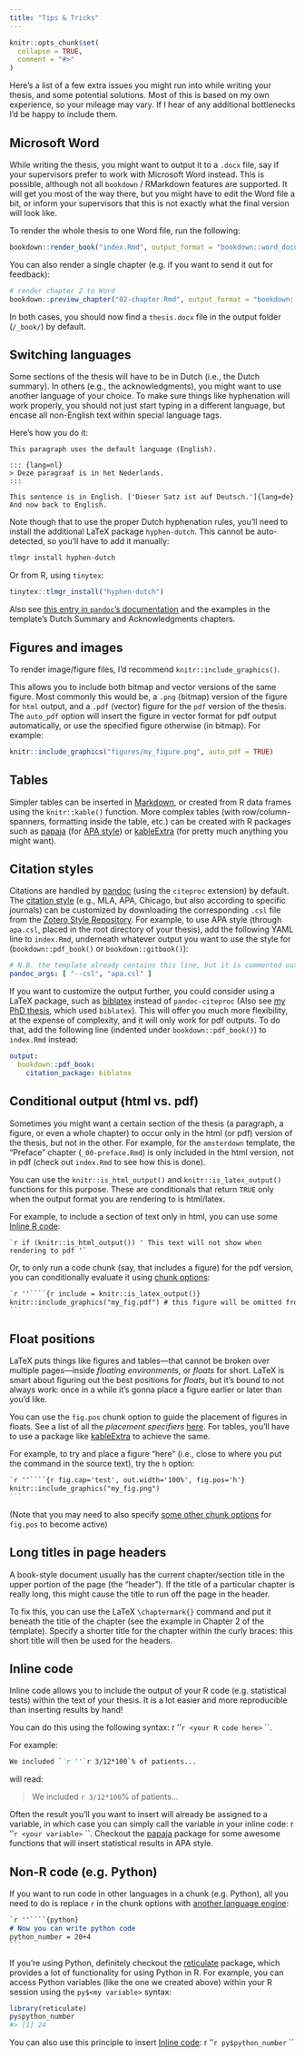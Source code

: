 ```yaml
---
title: "Tips & Tricks"
---
```


```r
knitr::opts_chunk$set(
  collapse = TRUE,
  comment = "#>"
)
```

Here's a list of a few extra issues you might run into while writing your thesis, and some potential solutions. Most of this is based on my own experience, so your mileage may vary. If I hear of any additional bottlenecks I'd be happy to include them.

## Microsoft Word

While writing the thesis, you might want to output it to a `.docx` file, say if your supervisors prefer to work with Microsoft Word instead. This is possible, although not all `bookdown` / RMarkdown features are supported. It will get you most of the way there, but you might have to edit the Word file a bit, or inform your supervisors that this is not exactly what the final version will look like.

To render the whole thesis to one Word file, run the following:

```r
bookdown::render_book("index.Rmd", output_format = "bookdown::word_document2")
```

You can also render a single chapter (e.g. if you want to send it out for feedback):

```r
# render chapter 2 to Word
bookdown::preview_chapter("02-chapter.Rmd", output_format = "bookdown::word_document2")
```

In both cases, you should now find a `thesis.docx` file in the output folder (`/_book/`) by default.

## Switching languages

Some sections of the thesis will have to be in Dutch (i.e., the Dutch summary). In others (e.g., the acknowledgments), you might want to use another language of your choice. To make sure things like hyphenation will work properly, you should not just start typing in a different language, but encase all non-English text within special language tags. 

Here's how you do it:

```
This paragraph uses the default language (English).

::: {lang=nl}
> Deze paragraaf is in het Nederlands.
:::

This sentence is in English. ['Dieser Satz ist auf Deutsch.']{lang=de} And now back to English.
```

Note though that to use the proper Dutch hyphenation rules, you'll need to install the additional LaTeX package `hyphen-dutch`. This cannot be auto-detected, so you'll have to add it manually:

```bash
tlmgr install hyphen-dutch
```

Or from R, using `tinytex`:

```r
tinytex::tlmgr_install("hyphen-dutch")
```

Also see [this entry in `pandoc`'s documentation](https://pandoc.org/MANUAL.html#language-variables) and the examples in the template's Dutch Summary and Acknowledgments chapters.

## Figures and images

To render image/figure files, I'd recommend `knitr::include_graphics()`.

This allows you to include both bitmap and vector versions of the same figure. Most commonly this would be, a `.png` (bitmap) version of the figure for `html` output, and a `.pdf` (vector) figure for the `pdf` version of the thesis. The `auto_pdf` option will insert the figure in vector format for pdf output automatically, or use the specified figure otherwise (in bitmap). For example:

```r
knitr::include_graphics("figures/my_figure.png", auto_pdf = TRUE)
```

## Tables

Simpler tables can be inserted in [Markdown](https://pandoc.org/MANUAL.html#tables), or created from R data frames using the `knitr::kable()` function. More complex tables (with row/column-spanners, formatting inside the table, etc.) can be created with R packages such as [papaja](https://github.com/crsh/papaja) (for [APA style](https://apastyle.apa.org/)) or [kableExtra](http://haozhu233.github.io/kableExtra/) (for pretty much anything you might want).

## Citation styles

Citations are handled by [pandoc](https://pandoc.org/MANUAL.html#citations) (using the `citeproc` extension) by default. The [citation style](https://citationstyles.org/) (e.g., MLA, APA, Chicago, but also according to specific journals) can be customized by downloading the corresponding `.csl` file from the [Zotero Style Repository](https://www.zotero.org/styles). For example, to use APA style (through `apa.csl`, placed in the root directory of your thesis), add the following YAML line to `index.Rmd`, underneath whatever output you want to use the style for (`bookdown::pdf_book()` or `bookdown::gitbook()`):

```yaml
# N.B. the template already contains this line, but it is commented out
pandoc_args: [ "--csl", "apa.csl" ]
```

If you want to customize the output further, you could consider using a LaTeX package, such as [biblatex](https://ctan.org/pkg/biblatex?lang=en) instead of `pandoc-citeproc` (Also see [my PhD thesis](https://github.com/lcreteig/thesis), which used `biblatex`). This will offer you much more flexibility, at the expense of complexity, and it will only work for pdf outputs. To do that, add the following line (indented under `bookdown::pdf_book()`) to `index.Rmd` instead:

```yaml
output:
  bookdown::pdf_book:
    citation_package: biblatex
```

## Conditional output (html vs. pdf)

Sometimes you might want a certain section of the thesis (a paragraph, a figure, or even a whole chapter) to occur only in the html (or pdf) version of the thesis, but not in the other. For example, for the `amsterdown` template, the "Preface" chapter (`_00-preface.Rmd`) is only included in the html version, not in pdf (check out `index.Rmd` to see how this is done).

You can use the `knitr::is_html_output()` and `knitr::is_latex_output()` functions for this purpose. These are conditionals that return `TRUE` only when the output format you are rendering to is html/latex.

For example, to include a section of text only in html, you can use some [Inline R code](#inline-code):

`` `r
if (knitr::is_html_output()) '
This text will not show when rendering to pdf
'` ``

Or, to only run a code chunk (say, that includes a figure) for the pdf version, you can conditionally evaluate it using [chunk options](https://yihui.name/knitr/options/):

````markdown
`r ''````{r include = knitr::is_latex_output()}
knitr::include_graphics("my_fig.pdf") # this figure will be omitted from the html
```
````

## Float positions

LaTeX puts things like figures and tables---that cannot be broken over multiple pages---inside _floating environments_, or _floats_ for short. LaTeX is smart about figuring out the best positions for _floats_, but it's bound to not always work: once in a while it's gonna place a figure earlier or later than you'd like.

You can use the `fig.pos` chunk option to guide the placement of figures in floats. See a list of all the _placement specifiers_ [here](https://www.overleaf.com/learn/latex/Positioning_of_Figures). For tables, you'll have to use a package like [kableExtra](http://haozhu233.github.io/kableExtra/) to achieve the same.

For example, to try and place a figure "here" (i.e., close to where you put the command in the source text), try the `h` option:

````markdown
`r ''````{r fig.cap='test', out.width='100%', fig.pos='h'}
knitr::include_graphics("my_fig.png")
```
````

(Note that you may need to also specify [some other chunk options](https://stackoverflow.com/a/43245550) for `fig.pos` to become active)

## Long titles in page headers

A book-style document usually has the current chapter/section title in the upper portion of the page (the "header"). If the title of a particular chapter is really long, this might cause the title to run off the page in the header. 

To fix this, you can use the LaTeX `\chaptermark{}` command and put it beneath the title of the chapter (see the example in Chapter 2 of the template). Specify a shorter title for the chapter within the curly braces: this short title will then be used for the headers.

## Inline code

Inline code allows you to include the output of your R code (e.g. statistical tests) within the text of your thesis. It is a lot easier and more reproducible than inserting results by hand!

You can do this using the following syntax: `` ``r ''`r <your R code here>` ``. 

For example:

```markdown
We included ``r ''`r 3/12*100`% of patients...
```

will read:

> We included `r 3/12*100`% of patients...

Often the result you'll you want to insert will already be assigned to a variable, in which case you can simply call the variable in your inline code: `` ``r ''`r <your variable>` ``. Checkout the [papaja](https://github.com/crsh/papaja) package for some awesome functions that will insert statistical results in APA style.

## Non-R code (e.g. Python)

If you want to run code in other languages in a chunk (e.g. Python), all you need to do is replace `r` in the chunk options with [another language engine](https://bookdown.org/yihui/rmarkdown/language-engines.html):

````markdown
`r ''````{python}
# Now you can write python code
python_number = 20+4
```
````

If you're using Python, definitely checkout the [reticulate](https://rstudio.github.io/reticulate/) package, which provides a lot of functionality for using Python in R. For example, you can access Python variables (like the one we created above) within your R session using the `py$<my variable>` syntax:

```r
library(reticulate)
py$python_number
#> [1] 24
```

You can also use this principle to insert [Inline code](#inline-code): `` ``r ''`r py$python_number` ``

